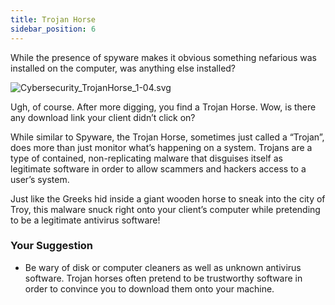 ```yaml
---
title: Trojan Horse
sidebar_position: 6
---
```


While the presence of spyware makes it obvious something nefarious was installed on the computer, was anything else installed?

<img
  src="https://static-assets.codecademy.com/Courses/introduction-to-cybersecurity/malware/Cybersecurity_TrojanHorse_1-04.svg"
  alt="Cybersecurity_TrojanHorse_1-04.svg"
/>

Ugh, of course. After more digging, you find a Trojan Horse. Wow, is there any download link your client didn’t click on?

While similar to Spyware, the Trojan Horse, sometimes just called a “Trojan”, does more than just monitor what’s happening on a system. Trojans are a type of contained, non-replicating malware that disguises itself as legitimate software in order to allow scammers and hackers access to a user’s system.

Just like the Greeks hid inside a giant wooden horse to sneak into the city of Troy, this malware snuck right onto your client’s computer while pretending to be a legitimate antivirus software!

### Your Suggestion
- Be wary of disk or computer cleaners as well as unknown antivirus software. Trojan horses often pretend to be trustworthy software in order to convince you to download them onto your machine.